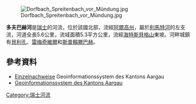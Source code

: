 {{Coord|47.42764|N|8.38694|E|display=title}}
[[Image:Dorfbach_Spreitenbach_vor_Mündung.jpg|right]]

'''多夫巴赫河'''是[[瑞士|瑞士]]的河流，位於該國北部，流經[[阿爾高州|阿爾高州]]，屬於[[利馬特河|利馬特河]]的左支流，河道全長5.6公里，流域面積5.3平方公里，流經[[海特斯貝格山|海特斯貝格山]]東坡。河畔城鎮有[[貝利孔|貝利孔]]、[[雷梅奇維爾|雷梅奇維爾]]和[[斯普賴滕巴赫|斯普賴滕巴赫]]。

==參考資料==
* [https://www.ag.ch/de/dfr/geoportal/geoportal.jsp Einzelnachweise] {{Wayback|url=https://www.ag.ch/de/dfr/geoportal/geoportal.jsp |date=20210213214922 }} Geoinformationssystem des Kantons Aargau
*[https://www.ag.ch/de/dfr/geoportal/geoportal.jsp Geoinformationssystem des Kantons Aargau] {{Wayback|url=https://www.ag.ch/de/dfr/geoportal/geoportal.jsp |date=20210213214922 }}

{{Switzerland-geo-stub}}
[[Category:瑞士河流|Category:瑞士河流]]